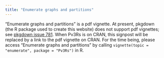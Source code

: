 ```yaml
---
title: "Enumerate graphs and partitions"
---
```


"Enumerate graphs and partitions" is a pdf vignette. 
At present, pkgdown (the R package used to create this website) does not support
pdf vignettes; see
[pkgdown issue 781](https://github.com/r-lib/pkgdown/issues/781). 
When Pv3Rs is on CRAN, this signpost will be replaced by a link to the pdf
vignette on CRAN. For the time being, please access "Enumerate graphs and
partitions" by calling `vignette(topic = "enumerate", package = "Pv3Rs")` in
R.


